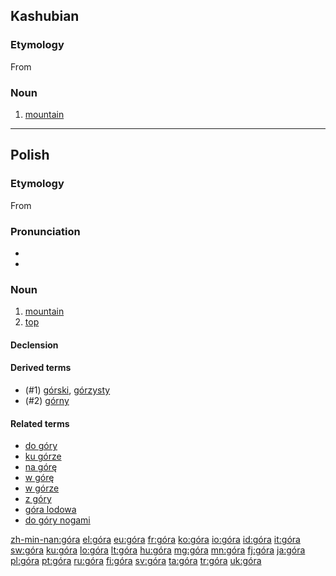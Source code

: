 {{also|gora|göra|górą}}
==Kashubian==

===Etymology===
From {{etyl|sla-pro|csb}} {{term/t|sla-pro|*gora}}

===Noun===
{{head|csb|noun|g=f}}

# [[mountain]]
----
==Polish==

===Etymology===
From {{etyl|sla-pro|pl}} {{term/t|sla-pro|*gora}}

===Pronunciation===
* {{audio|Pl-góra.ogg|audio}}
* {{IPA|[ˈɡura]|lang=pl}}

===Noun===
{{head|pl|noun|g=f}}

# [[mountain]]
# [[top]]

====Declension====
{{pl-decl-noun
|góra|góry
|góry|gór
|górze|górom
|górę|góry
|górą|górami
|górze|górach
|góro|góry
}}

====Derived terms====
* (#1) [[górski]], [[górzysty]]
* (#2) [[górny]]

====Related terms====
* [[do góry]]
* [[ku górze]]
* [[na górę]]
* [[w górę]]
* [[w górze]]
* [[z góry]]
* [[góra lodowa]]
* [[do góry nogami]]

[[zh-min-nan:góra]]
[[el:góra]]
[[eu:góra]]
[[fr:góra]]
[[ko:góra]]
[[io:góra]]
[[id:góra]]
[[it:góra]]
[[sw:góra]]
[[ku:góra]]
[[lo:góra]]
[[lt:góra]]
[[hu:góra]]
[[mg:góra]]
[[mn:góra]]
[[fj:góra]]
[[ja:góra]]
[[pl:góra]]
[[pt:góra]]
[[ru:góra]]
[[fi:góra]]
[[sv:góra]]
[[ta:góra]]
[[tr:góra]]
[[uk:góra]]